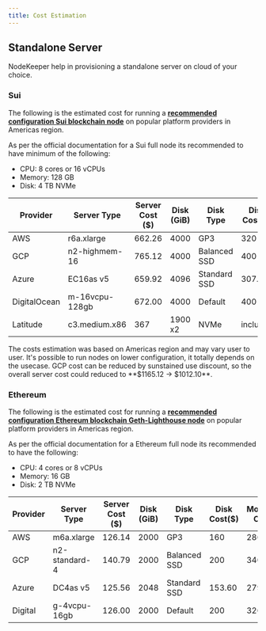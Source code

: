 ```yaml
---
title: Cost Estimation
---
```


## Standalone Server

NodeKeeper help in provisioning a standalone server on cloud of your choice.

### Sui

The following is the estimated cost for running a [**recommended configuration Sui blockchain node**](https://docs.sui.io/build/fullnode#hardware-requirements) on popular platform providers in Americas region.

As per the official documentation for a Sui full node its recommended to have minimum of the following:

- CPU: 8 cores or 16 vCPUs
- Memory: 128 GB
- Disk: 4 TB NVMe

| Provider     | Server Type    | Server Cost ($) | Disk (GiB) | Disk Type    | Disk Cost($) | Monthly Cost |
| ------------ | -------------- | --------------- | ---------- | ------------ | ------------ | ------------ |
| AWS          | r6a.xlarge     | 662.26          | 4000       | GP3          | 320          | 982.26       |
| GCP          | n2-highmem-16  | 765.12          | 4000       | Balanced SSD | 400          | 1165.12      |
| Azure        | EC16as v5      | 659.92          | 4096       | Standard SSD | 307.20       | 967.12       |
| DigitalOcean | m-16vcpu-128gb | 672.00          | 4000       | Default      | 400          | 1072.00      |
| Latitude     | c3.medium.x86  | 367             | 1900 x2    | NVMe         | included     | 367          |

<Note>
	The costs estimation was based on Americas region and may vary user to user.
	It's possible to run nodes on lower configuration, it totally depends on the
	usecase.
</Note>

<Info>
	GCP cost can be reduced by sunstained use discount, so the overall server cost
	could reduced to **$1165.12 -> $1012.10**.
</Info>

### Ethereum

The following is the estimated cost for running a [**recommended configuration Ethereum blockchain Geth-Lighthouse node**](https://ethereum.org/en/developers/docs/nodes-and-clients/run-a-node/#requirements) on popular platform providers in Americas region.

As per the official documentation for a Ethereum full node its recommended to have the following:

- CPU: 4 cores or 8 vCPUs
- Memory: 16 GB
- Disk: 2 TB NVMe

| Provider | Server Type   | Server Cost ($) | Disk (GiB) | Disk Type    | Disk Cost($) | Monthly Cost |
| -------- | ------------- | --------------- | ---------- | ------------ | ------------ | ------------ |
| AWS      | m6a.xlarge    | 126.14          | 2000       | GP3          | 160          | 286.14       |
| GCP      | n2-standard-4 | 140.79          | 2000       | Balanced SSD | 200          | 340.79       |
| Azure    | DC4as v5      | 125.56          | 2048       | Standard SSD | 153.60       | 279.16       |
| Digital  | g-4vcpu-16gb  | 126.00          | 2000       | Default      | 200          | 326.00       |
